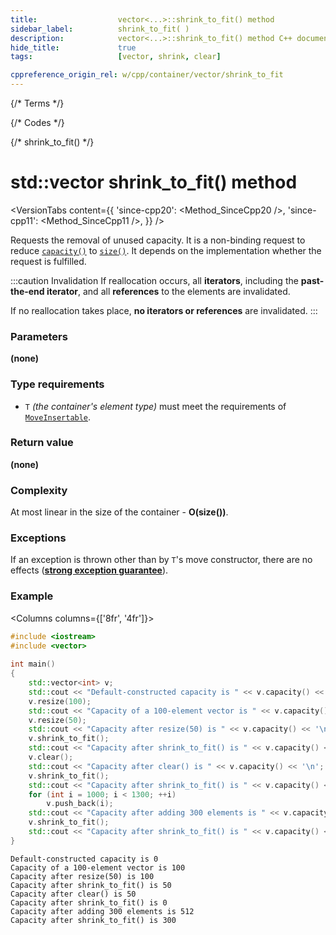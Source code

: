 ```yaml
---
title:					vector<...>::shrink_to_fit() method
sidebar_label:			shrink_to_fit( )
description:			vector<...>::shrink_to_fit() method C++ documentation
hide_title:				true
tags:					[vector, shrink, clear]

cppreference_origin_rel: w/cpp/container/vector/shrink_to_fit
---
```



{/* Terms */}

{/* Codes */}

{/* shrink_to_fit() */}

# std::vector shrink_to_fit() method

<VersionTabs content={{
	'since-cpp20': <Method_SinceCpp20 />,
	'since-cpp11': <Method_SinceCpp11 />,
}} />

Requests the removal of unused capacity.
It is a non-binding request to reduce [`capacity()`](capacity) to [`size()`](size).
It depends on the implementation whether the request is fulfilled.

:::caution Invalidation
If reallocation occurs, all **iterators**, including the **past-the-end iterator**, and all **references** to the elements are invalidated.

If no reallocation takes place, **no iterators or references** are invalidated.
:::

### Parameters

**(none)**

### Type requirements
- `T` *(the container's element type)* must meet the requirements of [`MoveInsertable`](/docs/named_req/MoveInsertable).

### Return value

**(none)**

### Complexity

At most linear in the size of the container - **O(size())**.

### Exceptions

If an exception is thrown other than by `T`'s move constructor, there are no effects ([**strong exception guarantee**](#)).

### Example

<Columns columns={['8fr', '4fr']}>
<div>

```cpp title='Main.cpp' showLineNumbers
#include <iostream>
#include <vector>
 
int main()
{
    std::vector<int> v;
    std::cout << "Default-constructed capacity is " << v.capacity() << '\n';
    v.resize(100);
    std::cout << "Capacity of a 100-element vector is " << v.capacity() << '\n';
    v.resize(50);
    std::cout << "Capacity after resize(50) is " << v.capacity() << '\n';
    v.shrink_to_fit();
    std::cout << "Capacity after shrink_to_fit() is " << v.capacity() << '\n';
    v.clear();
    std::cout << "Capacity after clear() is " << v.capacity() << '\n';
    v.shrink_to_fit();
    std::cout << "Capacity after shrink_to_fit() is " << v.capacity() << '\n';
    for (int i = 1000; i < 1300; ++i)
        v.push_back(i);
    std::cout << "Capacity after adding 300 elements is " << v.capacity() << '\n';
    v.shrink_to_fit();
    std::cout << "Capacity after shrink_to_fit() is " << v.capacity() << '\n';
}
```

</div>
<div>

```plaintext title="Possible output"
Default-constructed capacity is 0
Capacity of a 100-element vector is 100
Capacity after resize(50) is 100
Capacity after shrink_to_fit() is 50
Capacity after clear() is 50
Capacity after shrink_to_fit() is 0
Capacity after adding 300 elements is 512
Capacity after shrink_to_fit() is 300
```

</div>
</Columns>
